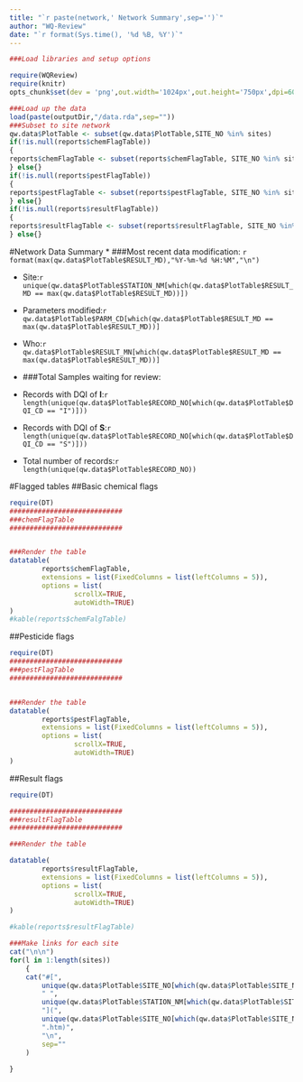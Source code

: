 ```yaml
---
title: "`r paste(network,' Network Summary',sep='')`"
author: "WQ-Review"
date: "`r format(Sys.time(), '%d %B, %Y')`"
---
```

```r
###Load libraries and setup options

require(WQReview)
require(knitr)
opts_chunk$set(dev = 'png',out.width='1024px',out.height='750px',dpi=60)
```

```r
###Load up the data
load(paste(outputDir,"/data.rda",sep=""))
###Subset to site network
qw.data$PlotTable <- subset(qw.data$PlotTable,SITE_NO %in% sites)
if(!is.null(reports$chemFlagTable))
{
reports$chemFlagTable <- subset(reports$chemFlagTable, SITE_NO %in% sites)
} else{}
if(!is.null(reports$pestFlagTable))
{
reports$pestFlagTable <- subset(reports$pestFlagTable, SITE_NO %in% sites)
} else{}
if(!is.null(reports$resultFlagTable))
{
reports$resultFlagTable <- subset(reports$resultFlagTable, SITE_NO %in% sites)  
} else{}
```

#Network Data Summary
* ###Most recent data modification: `r format(max(qw.data$PlotTable$RESULT_MD),"%Y-%m-%d %H:%M","\n")`

+ Site:`r unique(qw.data$PlotTable$STATION_NM[which(qw.data$PlotTable$RESULT_MD == max(qw.data$PlotTable$RESULT_MD))])`

+ Parameters modified:`r qw.data$PlotTable$PARM_CD[which(qw.data$PlotTable$RESULT_MD == max(qw.data$PlotTable$RESULT_MD))]`

+ Who:`r qw.data$PlotTable$RESULT_MN[which(qw.data$PlotTable$RESULT_MD == max(qw.data$PlotTable$RESULT_MD))]`

* ###Total Samples waiting for review:
+ Records with DQI of **I**:`r length(unique(qw.data$PlotTable$RECORD_NO[which(qw.data$PlotTable$DQI_CD == "I")]))`

+ Records with DQI of **S**:`r length(unique(qw.data$PlotTable$RECORD_NO[which(qw.data$PlotTable$DQI_CD == "S")]))`


+ Total number of records:`r length(unique(qw.data$PlotTable$RECORD_NO))`

#Flagged tables
##Basic chemical flags
```r
require(DT)
############################
###chemFlagTable
############################


###Render the table
datatable(
        reports$chemFlagTable,
        extensions = list(FixedColumns = list(leftColumns = 5)),
        options = list(
                scrollX=TRUE,
                autoWidth=TRUE)
)
#kable(reports$chemFalgTable)
```

##Pesticide flags
```r
require(DT)
############################
###pestFlagTable
############################


###Render the table
datatable(
        reports$pestFlagTable,
        extensions = list(FixedColumns = list(leftColumns = 5)),
        options = list(
                scrollX=TRUE,
                autoWidth=TRUE)
)
```

##Result flags

```r
require(DT)

############################
###resultFlagTable
############################

###Render the table

datatable(
        reports$resultFlagTable,
        extensions = list(FixedColumns = list(leftColumns = 5)),
        options = list(
                scrollX=TRUE,
                autoWidth=TRUE)
)

#kable(reports$resultFlagTable)

```


```r
###Make links for each site
cat("\n\n")
for(l in 1:length(sites))
    {
    cat("#[",
        unique(qw.data$PlotTable$SITE_NO[which(qw.data$PlotTable$SITE_NO == sites[l])]),
        " ",
        unique(qw.data$PlotTable$STATION_NM[which(qw.data$PlotTable$SITE_NO == sites[l])]),
        "](",
        unique(qw.data$PlotTable$SITE_NO[which(qw.data$PlotTable$SITE_NO == sites[l])]),
        ".htm)",
        "\n",
        sep=""
    )
        
}
```
